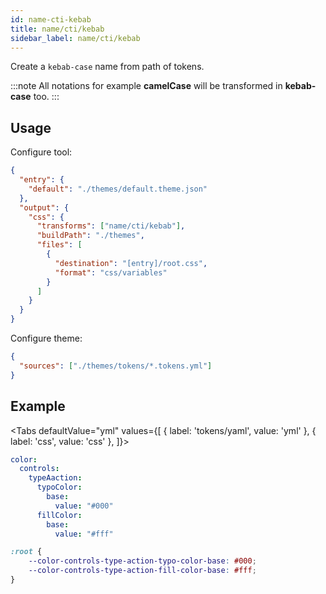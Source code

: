 ```yaml
---
id: name-cti-kebab
title: name/cti/kebab
sidebar_label: name/cti/kebab
---
```



Create a `kebab-case` name from path of tokens.

:::note
All notations for example **camelCase** will be transformed in **kebab-case** too.
:::

## Usage

Configure tool:

```json title="themekit.config.json" {7}
{
  "entry": {
    "default": "./themes/default.theme.json"
  },
  "output": {
    "css": {
      "transforms": ["name/cti/kebab"],
      "buildPath": "./themes",
      "files": [
        {
          "destination": "[entry]/root.css",
          "format": "css/variables"
        }
      ]
    }
  }
}
```

Configure theme:

```json title="themes/default.theme.json"
{
  "sources": ["./themes/tokens/*.tokens.yml"]
}
```

## Example

<Tabs
  defaultValue="yml"
  values={[
    { label: 'tokens/yaml', value: 'yml' },
    { label: 'css', value: 'css' },
]}>
  <TabItem value="yml">

  ```yml
  color:
    controls:
      typeAaction:
        typoColor:
          base:
            value: "#000"
        fillColor:
          base:
            value: "#fff"
  ```

  </TabItem>

  <TabItem value="css">

  ```css
  :root {
      --color-controls-type-action-typo-color-base: #000;
      --color-controls-type-action-fill-color-base: #fff;
  }
  ```

  </TabItem>
</Tabs>
